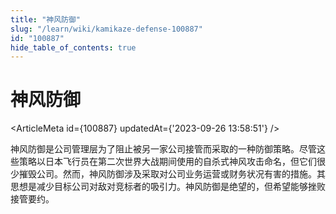 ```yaml
---
title: "神风防御"
slug: "/learn/wiki/kamikaze-defense-100887"
id: "100887"
hide_table_of_contents: true
---
```



# 神风防御

<ArticleMeta id={100887} updatedAt={'2023-09-26 13:58:51'} />
<div className='border-solid border-b border-t-0 my-4 border-[var(--ifm-color-gray-300)]' />

神风防御是公司管理层为了阻止被另一家公司接管而采取的一种防御策略。尽管这些策略以日本飞行员在第二次世界大战期间使用的自杀式神风攻击命名，但它们很少摧毁公司。然而，神风防御涉及采取对公司业务运营或财务状况有害的措施。其思想是减少目标公司对敌对竞标者的吸引力。神风防御是绝望的，但希望能够挫败接管要约。
